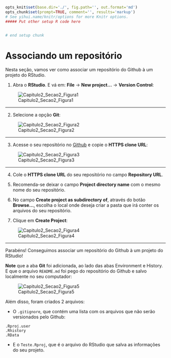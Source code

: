 ```r
opts_knit$set(base.dir='./', fig.path='', out.format='md')
opts_chunk$set(prompt=TRUE, comment='', results='markup')
# See yihui.name/knitr/options for more Knitr options.
##### Put other setup R code here


# end setup chunk
```
# Associando um repositório

Nesta seção, vamos ver como associar um repositório do Github à um projeto do RStudio.

1) Abra o **RStudio**. E vá em: **File** -> **New project...** -> **Version Control**:

![Capitulo2_Secao2_Figura1](figuras/Capitulo2_Secao2_Figura1.png)

***

2) Selecione a opção **Git**:

![Capitulo2_Secao2_Figura2](figuras/Capitulo2_Secao2_Figura2.png)

***

3) Acesse o seu repositório no [Github](https://github.com/) e copie o **HTTPS clone URL**:

![Capitulo2_Secao2_Figura3](figuras/Capitulo2_Secao2_Figura3.png)

***

4) Cole o **HTTPS clone URL** do seu repositório no campo **Repository URL**.

5) Recomenda-se deixar o campo **Project directory name** com o mesmo nome do seu repositório.

6) No campo **Create project as subdirectory of**, através do botão **Browse...**, escolha o local onde deseja criar a pasta que irá conter os arquivos do seu repositório.

7) Clique em **Create Project**:

![Capitulo2_Secao2_Figura4](figuras/Capitulo2_Secao2_Figura4.png)

***

Parabéns! Conseguimos associar um repositório do Github à um projeto do RStudio!

**Note** que a aba **Git** foi adicionada, ao lado das abas Environment e History. E que o arquivo ``README.md`` foi pego do repositório do Github e salvo localmente no seu computador:

![Capitulo2_Secao2_Figura5](figuras/Capitulo2_Secao2_Figura5.png)

Além disso, foram criados 2 arquivos:

* O ``.gitignore``, que contém uma lista com os arquivos que não serão versionados pelo Github:
```
.Rproj.user
.Rhistory
.RData
```

* E o ``Teste.Rproj``, que é o arquivo do RStudio que salva as informações do seu projeto.
